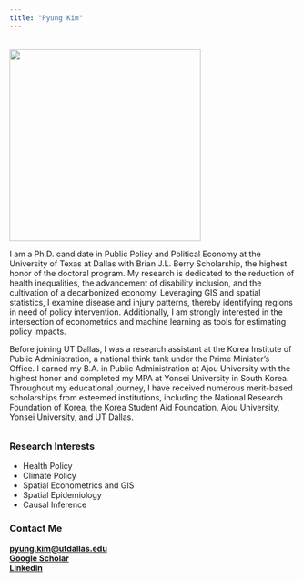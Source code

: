 ```yaml
---
title: "Pyung Kim"
---
```


###### 

![](profile.png){fig-align="center" width="336"}

I am a Ph.D. candidate in Public Policy and Political Economy at the University of Texas at Dallas with Brian J.L. Berry Scholarship, the highest honor of the doctoral program. My research is dedicated to the reduction of health inequalities, the advancement of disability inclusion, and the cultivation of a decarbonized economy. Leveraging GIS and spatial statistics, I examine disease and injury patterns, thereby identifying regions in need of policy intervention. Additionally, I am strongly interested in the intersection of econometrics and machine learning as tools for estimating policy impacts.

Before joining UT Dallas, I was a research assistant at the Korea Institute of Public Administration, a national think tank under the Prime Minister's Office. I earned my B.A. in Public Administration at Ajou University with the highest honor and completed my MPA at Yonsei University in South Korea. Throughout my educational journey, I have received numerous merit-based scholarships from esteemed institutions, including the National Research Foundation of Korea, the Korea Student Aid Foundation, Ajou University, Yonsei University, and UT Dallas.

###### 

### Research Interests

-   Health Policy
-   Climate Policy
-   Spatial Econometrics and GIS
-   Spatial Epidemiology
-   Causal Inference

### 

### Contact Me

[**pyung.kim\@utdallas.edu**](mailto:Pyung.Kim@UTDallas.edu)\
[**Google Scholar**](https://scholar.google.com/citations?user=qx0qK5MAAAAJ&hl=ko&authuser=1)\
[**Linkedin**](https://www.linkedin.com/in/pyung-kim-347197211/)
